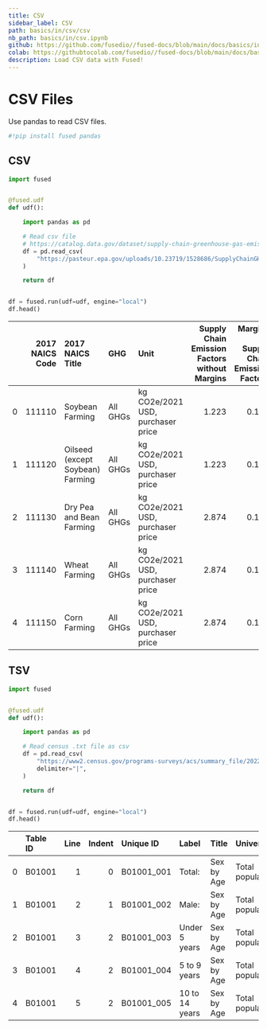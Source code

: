 ```yaml
---
title: CSV
sidebar_label: CSV
path: basics/in/csv/csv
nb_path: basics/in/csv.ipynb
github: https://github.com/fusedio//fused-docs/blob/main/docs/basics/in/csv.ipynb
colab: https://githubtocolab.com/fusedio//fused-docs/blob/main/docs/basics/in/csv.ipynb
description: Load CSV data with Fused!
---
```



<LinkButtons
  githubUrl="https://github.com/fusedio//fused-docs/blob/main/docs/basics/in/csv.ipynb"
  colabUrl="https://githubtocolab.com/fusedio//fused-docs/blob/main/docs/basics/in/csv.ipynb"
/>

# CSV Files

Use pandas to read CSV files.

```python
#!pip install fused pandas
```

## CSV

```python
import fused


@fused.udf
def udf():

    import pandas as pd

    # Read csv file
    # https://catalog.data.gov/dataset/supply-chain-greenhouse-gas-emission-factors-v1-2-by-naics-6
    df = pd.read_csv(
        "https://pasteur.epa.gov/uploads/10.23719/1528686/SupplyChainGHGEmissionFactors_v1.2_NAICS_CO2e_USD2021.csv"
    )

    return df


df = fused.run(udf=udf, engine="local")
df.head()
```


|    |   2017 NAICS Code | 2017 NAICS Title                 | GHG      | Unit                              |   Supply Chain Emission Factors without Margins |   Margins of Supply Chain Emission Factors |   Supply Chain Emission Factors with Margins | Reference USEEIO Code   |
|---:|------------------:|:---------------------------------|:---------|:----------------------------------|------------------------------------------------:|-------------------------------------------:|---------------------------------------------:|:------------------------|
|  0 |            111110 | Soybean Farming                  | All GHGs | kg CO2e/2021 USD, purchaser price |                                           1.223 |                                      0.103 |                                        1.326 | 1111A0                  |
|  1 |            111120 | Oilseed (except Soybean) Farming | All GHGs | kg CO2e/2021 USD, purchaser price |                                           1.223 |                                      0.103 |                                        1.326 | 1111A0                  |
|  2 |            111130 | Dry Pea and Bean Farming         | All GHGs | kg CO2e/2021 USD, purchaser price |                                           2.874 |                                      0.134 |                                        3.007 | 1111B0                  |
|  3 |            111140 | Wheat Farming                    | All GHGs | kg CO2e/2021 USD, purchaser price |                                           2.874 |                                      0.134 |                                        3.007 | 1111B0                  |
|  4 |            111150 | Corn Farming                     | All GHGs | kg CO2e/2021 USD, purchaser price |                                           2.874 |                                      0.134 |                                        3.007 | 1111B0                  |

## TSV

```python
import fused


@fused.udf
def udf():

    import pandas as pd

    # Read census .txt file as csv
    df = pd.read_csv(
        "https://www2.census.gov/programs-surveys/acs/summary_file/2022/table-based-SF/documentation/ACS20225YR_Table_Shells.txt",
        delimiter="|",
    )

    return df


df = fused.run(udf=udf, engine="local")
df.head()
```


|    | Table ID   |   Line |   Indent | Unique ID   | Label          | Title      | Universe         | Type   |
|---:|:-----------|-------:|---------:|:------------|:---------------|:-----------|:-----------------|:-------|
|  0 | B01001     |      1 |        0 | B01001_001  | Total:         | Sex by Age | Total population | int    |
|  1 | B01001     |      2 |        1 | B01001_002  | Male:          | Sex by Age | Total population | int    |
|  2 | B01001     |      3 |        2 | B01001_003  | Under 5 years  | Sex by Age | Total population | int    |
|  3 | B01001     |      4 |        2 | B01001_004  | 5 to 9 years   | Sex by Age | Total population | int    |
|  4 | B01001     |      5 |        2 | B01001_005  | 10 to 14 years | Sex by Age | Total population | int    |

```python

```

